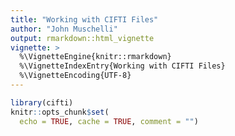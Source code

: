 ```yaml
---
title: "Working with CIFTI Files"
author: "John Muschelli"
output: rmarkdown::html_vignette
vignette: >
  %\VignetteEngine{knitr::rmarkdown}
  %\VignetteIndexEntry{Working with CIFTI Files}
  %\VignetteEncoding{UTF-8}
---
```


```r
library(cifti)
knitr::opts_chunk$set(
  echo = TRUE, cache = TRUE, comment = "")
```

